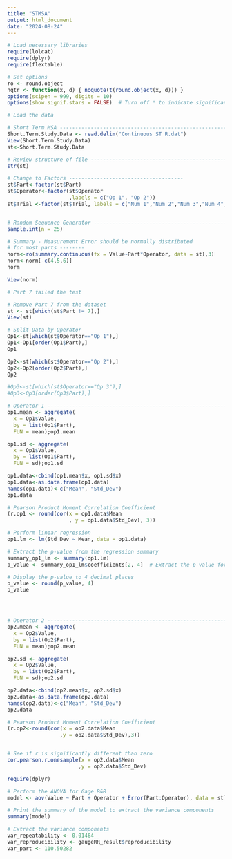 ---
title: "STMSA"
output: html_document
date: "2024-08-24"
---

```{r}
# Load necessary libraries
require(lolcat)
require(dplyr)
require(flextable)

# Set options
ro <- round.object
nqtr <- function(x, d) { noquote(t(round.object(x, d))) }
options(scipen = 999, digits = 10)
options(show.signif.stars = FALSE)  # Turn off * to indicate significance

# Load the data

# Short Term MSA ----------------------------------------------------------
Short.Term.Study.Data <- read.delim("Continuous ST R.dat")
View(Short.Term.Study.Data)
st<-Short.Term.Study.Data

# Review structure of file ------------------------------------------------
str(st)

# Change to Factors -------------------------------------
st$Part<-factor(st$Part)
st$Operator<-factor(st$Operator
                    ,labels = c("Op 1", "Op 2"))
st$Trial <-factor(st$Trial, labels = c("Num 1","Num 2","Num 3","Num 4", "Num 5"))


# Random Sequence Generator -----------------------------------------------
sample.int(n = 25)


```

```{r}
# Summary - Measurement Error should be normally distributed 
# for most parts --------
norm<-ro(summary.continuous(fx = Value~Part*Operator, data = st),3)
norm<-norm[-c(4,5,6)]
norm

View(norm)

# Part 7 failed the test
```

```{r}
# Remove Part 7 from the dataset
st <- st[which(st$Part != 7),]
View(st)
```


```{r}
# Split Data by Operator
Op1<-st[which(st$Operator=="Op 1"),]
Op1<-Op1[order(Op1$Part),]
Op1

Op2<-st[which(st$Operator=="Op 2"),]
Op2<-Op2[order(Op2$Part),]
Op2

#Op3<-st[which(st$Operator=="Op 3"),]
#Op3<-Op3[order(Op3$Part),]
```



```{r}
# Operator 1 --------------------------------------------------------------
op1.mean <- aggregate(
  x = Op1$Value,
  by = list(Op1$Part),
  FUN = mean);op1.mean

op1.sd <- aggregate(
  x = Op1$Value,
  by = list(Op1$Part),
  FUN = sd);op1.sd

op1.data<-cbind(op1.mean$x, op1.sd$x)
op1.data<-as.data.frame(op1.data)
names(op1.data)<-c("Mean", "Std_Dev")
op1.data

```

```{r}
# Pearson Product Moment Correlation Coefficient
(r.op1 <- round(cor(x = op1.data$Mean
                    , y = op1.data$Std_Dev), 3))

# Perform linear regression
op1.lm <- lm(Std_Dev ~ Mean, data = op1.data)

# Extract the p-value from the regression summary
summary_op1_lm <- summary(op1.lm)
p_value <- summary_op1_lm$coefficients[2, 4]  # Extract the p-value for the slope (Mean)

# Display the p-value to 4 decimal places
p_value <- round(p_value, 4)
p_value





```

```{r}
# Operator 2 --------------------------------------------------------------
op2.mean <- aggregate(
  x = Op2$Value,
  by = list(Op2$Part),
  FUN = mean);op2.mean

op2.sd <- aggregate(
  x = Op2$Value,
  by = list(Op2$Part),
  FUN = sd);op2.sd

op2.data<-cbind(op2.mean$x, op2.sd$x)
op2.data<-as.data.frame(op2.data)
names(op2.data)<-c("Mean", "Std_Dev")
op2.data

# Pearson Product Moment Correlation Coefficient
(r.op2<-round(cor(x = op2.data$Mean
                 ,y = op2.data$Std_Dev),3))


# See if r is significantly different than zero
cor.pearson.r.onesample(x = op2.data$Mean
                       ,y = op2.data$Std_Dev)

```





```{r}
require(dplyr)


```

```{r}
# Perform the ANOVA for Gage R&R
model <- aov(Value ~ Part + Operator + Error(Part:Operator), data = st)

# Print the summary of the model to extract the variance components
summary(model)


```

```{r}
# Extract the variance components
var_repeatability <- 0.01464
var_reproducibility <- gaugeRR_result$reproducibility
var_part <- 110.50282
```




